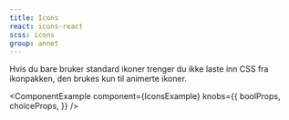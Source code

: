 ```yaml
---
title: Icons
react: icons-react
scss: icons
group: annet
---
```



Hvis du bare bruker standard ikoner trenger du ikke laste inn CSS fra ikonpakken, den brukes kun til animerte ikoner.

<ComponentExample
    component={IconsExample}
    knobs={{
        boolProps,
        choiceProps,
    }}
/>
